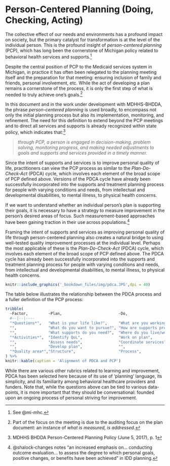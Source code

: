 # Person-Centered Planning (Doing, Checking, Acting) {#pcpdca}

The collective effect of our needs and environments has a profound impact on society, but the primary catalyst for transformation is at the level of the individual person.  This is the profound insight of *person-centered planning* (PCP), which has long been the cornerstone of Michigan policy related to behavioral health services and supports.^[See @mi-mhc.] 

Despite the central position of PCP to the Medicaid services system in Michigan, in practice it has often been relegated to the planning meeting itself and the preparation for that meeting: ensuring inclusion of family and friends, personal involvement, etc.  While the act of developing a plan remains a cornerstone of the process, it is only the first step of what is needed to truly achieve one's goals.^[Part of the focus on the meeting is due to the auditing focus on the plan document: an instance of *what is measured, is addressed*.]

In this document and in the work under development with MDHHS-BHDDA, the phrase *person-centered planning* is used broadly, to encompass not only the initial planning process but also its implementation, monitoring, and refinement.  The need for this definition to extend beyond the PCP meetings and to direct all services and supports is already recognized within state policy, which indicates that:^[MDHHS BHDDA Person-Centered Planning Policy (June 5, 2017), p. 1]

> *through PCP, a person is engaged in decision-making, problem solving, monitoring progress, and making needed adjustments to goals and supports and services provided in a timely manner.*

Since the intent of supports and services is to improve personal quality of life, practitioners can view the PCP process as similar to the *Plan-Do-Check-Act* (PDCA) cycle, which involves each element of the broad scope of PCP defined above.  Versions of the PDCA cycle have already been successfully incorporated into the supports and treatment planning process for people with varying conditions and needs, from intellectual and developmental disabilities, to mental illness, to physical health concerns.  

If we want to understand whether an individual person's plan is supporting their goals, it is necessary to have a strategy to measure improvement in the person's desired areas of focus.  Such measurement-based approaches have been gaining traction in their use across populations.^[@shalock-changes notes "an increased emphasis on... conducting outcome evaluation... to assess the degree to which personal goals, positive changes, or benefits have been achieved" in IDD planning.]

Framing the intent of supports and services as improving personal quality of life through person-centered planning also creates a natural bridge to using well-tested quality improvement processes at the individual level.  Perhaps the most applicable of these is the *Plan-Do-Check-Act* (PDCA) cycle, which involves each element of the broad scope of PCP defined above.  The PDCA cycle has already been successfully incorporated into the supports and treatment planning process for people with varying conditions and needs, from intellectual and developmental disabilities, to mental illness, to physical health concerns.

```r
knitr::include_graphics('_bookdown_files/img/pdca.JPG',dpi = 40)
```

The table below illustrates the relationship between the PDCA process and a fuller definition of the PCP process:

```r

tribble(
  ~Factor,         ~Plan,                         ~Do,                           ~Check,                    ~Act,
  #--|--|----
  "*Questions*",   "What is your life like?",     "What are you working on?",    "Is life better?",      "What next?",
  "",              "What do you want to pursue?", "How are supports provided?",  "",                     "How to improve approach?",
  "",              "What supports do you need?",  "Where do you live/work?",     "",                     "",
  "*Activities*",  "Identify QoL",                "Work on plan",                "Check QoL",            "Revise plan",
  "",              "Assess needs",                "Coordinate services",         "Reassess needs",       "(Repeat cycle)",
  "",              "Develop plan",                "",                            "",                     "",
  "*Quality area*","Structure",                   "Process",                    "Outcome",               "(Re)structure"
) %>%
knitr::kable(caption = 'Alignment of PDCA and PCP')

```

While there are various other rubrics related to learning and improvement, PDCA has been selected here because of its use of 'planning' language, its simplicity, and its familiarity among behavioral healthcare providers and funders.  Note that, while the questions above can be tied to various data-points, it is more important that they should be conversational: founded upon an ongoing process of personal striving for improvement.
